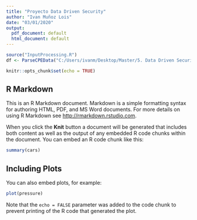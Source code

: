 ```yaml
---
title: "Proyecto Data Driven Security"
author: "Ivan Muñoz Lois"
date: "03/01/2020"
output:
  pdf_document: default
  html_document: default
---
```


```r
source("InputProcessing.R")
df <- ParseCPEData("C:/Users/ivanm/Desktop/Master/5. Data Driven Security/Scan_Results_abtes2vm_20191217_scan_1574870445_41138.csv")

```

```r
knitr::opts_chunk$set(echo = TRUE)
```

## R Markdown

This is an R Markdown document. Markdown is a simple formatting syntax for authoring HTML, PDF, and MS Word documents. For more details on using R Markdown see <http://rmarkdown.rstudio.com>.

When you click the **Knit** button a document will be generated that includes both content as well as the output of any embedded R code chunks within the document. You can embed an R code chunk like this:

```r
summary(cars)
```

## Including Plots

You can also embed plots, for example:

```r
plot(pressure)
```

Note that the `echo = FALSE` parameter was added to the code chunk to prevent printing of the R code that generated the plot.